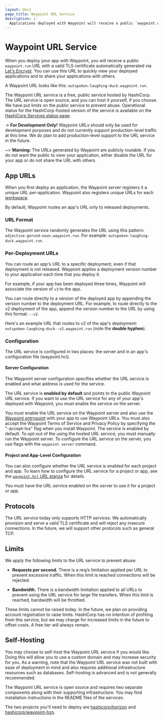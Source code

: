 ```yaml
---
layout: docs
page_title: Waypoint URL Service
description: |-
  Applications deployed with Waypoint will receive a public `waypoint.run` URL. This URL can be used to quickly view your deployed applications and share your applications with others.
---
```


# Waypoint URL Service

When you deploy your app with Waypoint, you will receive a public `waypoint.run` URL with
a valid TLS certificate automatically generated via [Let's
Encrypt](https://letsencrypt.org/). You can use this URL to quickly view your
deployed applications and to share your applications with others.

A Waypoint URL looks like this:
`outspoken-laughing-duck.waypoint.run`.

The Waypoint URL service is a free, public service hosted by HashiCorp. The URL
service is open source, and you can host it yourself, if you choose. We have put
limits on the public service to prevent abuse. Operational status for the HashiCorp-hosted
version of the service is available on the [HashiCorp Services status page](https://status.hashicorp.com/).

-> **For Development Only!** Waypoint URLs should only be used for development
purposes and do not currently support
production-level traffic at this time. We do plan to add production-level
support to the URL service in the future.

~> **Warning:** The URLs generated by Waypoint are publicly routable. If you do
not want the public to view your application, either disable the URL for your
app or do not share the URL with others.

## App URLs

When you first deploy an application, the Waypoint server registers it a unique
URL per-application. Waypoint also registers unique URLs for each
[workspace](/waypoint/docs/workspaces).

By default, Waypoint routes an app's URL only to released deployments.

### URL Format

The Waypoint service randomly generates the URL using this pattern:
`adjective-gerund-noun.waypoint.run`. For example:
`outspoken-laughing-duck.waypoint.run`.

### Per-Deployment URLs

You can route an app's URL to a specific deployment, even if that deployment is
not released. Waypoint applies a deployment version number to your application
each time that you deploy it.

For example, if your app has been deployed three times, Waypoint will associate
the version of `v3` to the app.

You can route directly to a version of the deployed app by appending the version
number to the deployment URL. For example, to route directly to the v2
deployment of the app, append the version number to the URL by using this
format: `--v2`.

Here's an example URL that routes to v2 of the app's deployment:
`outspoken-laughing-duck--v2.waypoint.run` (note the **double hyphen**).

### Configuration

The URL service is configured in two places: the server and in an app's
configuration file (waypoint.hcl).

#### Server Configuration

The Waypoint server configuration specifies whether the URL service is enabled
and what address is used for the service.

The URL service is **enabled by default** and points to the public Waypoint URL
service. If you want to use the URL service for any of your app's deployed with
Waypoint, you must enable the service on the server.

You must enable the URL service on the Waypoint server and also use the
[Waypoint entrypoint](/waypoint/docs/entrypoint) with your app to use Waypoint URLs. You
must also accept the Waypoint Terms of Service and Privacy Policy by specifying
the "-accept-tos" flag when you install Waypoint. The service is enabled by
default. To opt-out of the using the hosted URL service, you must manually run
the Waypoint server. To configure the URL service on the server, you use flags
with the `waypoint server` command.

#### Project and App-Level Configuration

You can also configure whether the URL service is enabled for each project and
app. To learn how to configure the URL service for a project or app, see the
[`waypoint.hcl` URL stanza](/waypoint/docs/waypoint-hcl/url) for details.

You must have the URL service enabled on the server to use it for a project or
app.

## Protocols

The URL service today only supports HTTP services. We automatically provision
and serve a valid TLS certificate and will reject any insecure connections. In
the future, we will support other protocols such as general TCP.

## Limits

We apply the following limits to the URL service to prevent abuse:

- **Requests per second.** There is a req/s limitation applied
  per URL to prevent excessive traffic. When this limit is reached connections
  will be rejected.

- **Bandwidth.** There is a bandwidth limitation applied to all URLs
  to prevent using the URL service for large file transfers. When this limit is
  reached, bandwidth will be throttled.

These limits cannot be raised today. In the future, we plan on providing account
registration to raise limits. HashiCorp has no intention of profiting from this
service, but we may charge for increased limits in the future to offset costs. A
free tier will always remain.

## Self-Hosting

You may choose to self-host the Waypoint URL service if you would like. Doing
this will allow you to use a custom domain and may increase security for you. As
a warning, note that the Waypoint URL service was not built with ease of
deployment in mind and also requires additional infrastructure resources such as
databases. Self-hosting is advanced and is not generally recommended.

The Waypoint URL service is open source and requires two separate components
along with their supporting infrastructure. You may find installation
instructions in the README files of the services.

The two projects you'll need to deploy are [hashicorp/horizon](https://github.com/hashicorp/horizon)
and [hashicorp/waypoint-hzn](https://github.com/hashicorp/waypoint-hzn).
